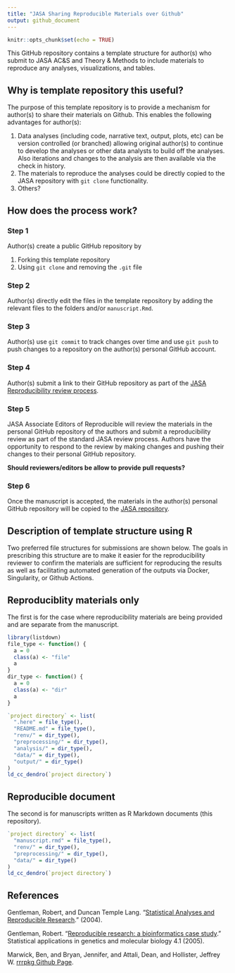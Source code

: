 ```yaml
---
title: "JASA Sharing Reproducible Materials over Github"
output: github_document
---
```


```r
knitr::opts_chunk$set(echo = TRUE)
```


This GitHub repository contains a template structure for author(s) who
submit to JASA AC&S and Theory & Methods to include materials to
reproduce any analyses, visualizations, and tables. 

## Why is template repository this useful? 

The purpose of this template repository is to provide a mechanism for 
author(s) to share their materials on Github. This enables the following
advantages for author(s): 

1. Data analyses (including code, narrative text, output, plots, etc) can be version controlled (or branched) allowing original author(s) to continue to develop the analyses or other data analysts to build off the analyses. Also iterations and changes to the analysis are then available via the check in history. 
2. The materials to reproduce the analyses could be directly copied to the JASA repository with `git clone` functionality. 
3. Others? 

## How does the process work? 

### Step 1 

Author(s) create a public GitHub repository by 

1. Forking this template repository 
2. Using `git clone` and removing the `.git` file

### Step 2 

Author(s) directly edit the files in the template repository by adding the relevant files to the folders and/or `manuscript.Rmd`. 

### Step 3

Author(s) use `git commit` to track changes over time and use `git push` to push changes to a repository on the author(s) personal GitHub account. 

### Step 4 

Author(s) submit a link to their GitHub repository as part of the [JASA Reproducibility review process](https://jasa-acs.github.io/repro-guide/). 

### Step 5

JASA Associate Editors of Reproducible will review the materials in the personal GitHub repository of the authors and submit a reproducibility review as part of the standard JASA review process. Authors have the opportunity to respond to the review by making changes and pushing their changes to their personal GitHub repository. 

**Should reviewers/editors be allow to provide pull requests?**

### Step 6 

Once the manuscript is accepted, the materials in the author(s) personal GitHub repository will be copied to the [JASA repository](https://github.com/jasa-acs). 


## Description of template structure using R 

Two preferred file structures for submissions are shown below. 
The goals in prescribing this structure are to make
it easier for the reproducibility reviewer to confirm the materials are
sufficient for reproducing the results as well as facilitating automated
generation of the outputs via Docker, Singularity, or Github Actions.

## Reproduciblity materials only

The first is for the case where reproducibility materials are being provided and are
separate from the manuscript. 


```r
library(listdown)
file_type <- function() {
  a = 0
  class(a) <- "file"
  a
}
dir_type <- function() {
  a = 0
  class(a) <- "dir"
  a
}

`project directory` <- list(
  ".here" = file_type(),
  "README.md" = file_type(),
  "renv/" = dir_type(),
  "preprocessing/" = dir_type(),
  "analysis/" = dir_type(),
  "data/" = dir_type(),
  "output/" = dir_type()
)
ld_cc_dendro(`project directory`)
```

## Reproducible document

The second is for manuscripts written as
R Markdown documents (this repository).

```r
`project directory` <- list(
  "manuscript.rmd" = file_type(),
  "renv/" = dir_type(),
  "preprocessing/" = dir_type(),
  "data/" = dir_type()
)
ld_cc_dendro(`project directory`)
```

## References

Gentleman, Robert, and Duncan Temple Lang. "[Statistical Analyses and Reproducible Research](http://biostats.bepress.com/cgi/viewcontent.cgi?article=1001&context=bioconductor)." (2004).

Gentleman, Robert. "[Reproducible research: a bioinformatics case study](https://www.degruyter.com/document/doi/10.2202/1544-6115.1034/html)." Statistical applications in genetics and molecular biology 4.1 (2005).

Marwick, Ben, and Bryan, Jennifer, and Attali, Dean, and Hollister, Jeffrey W. [rrrpkg Github Page](https://github.com/ropensci/rrrpkg).


